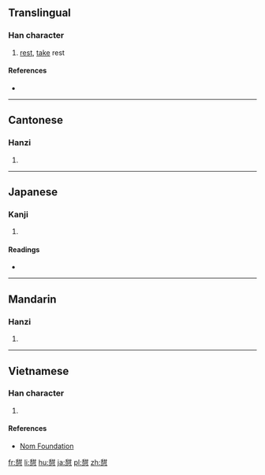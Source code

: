 {{also|憩}}
==Translingual==

===Han character===
{{Han char|rn=61|rad=心|as=11|sn=15|four=|canj=HTP|ids=⿱甜心}}

# [[rest]], [[take]] rest

====References====
* {{Han ref|kx=0401.391|dkj=11187|dj=0741.180|hdz=42343.030|uh=6187|ud=24967}}

----

==Cantonese==

===Hanzi===
{{yue-hanzi|jyut=[[hei3]]|y=hei3}}

# {{defn|lang=yue|sort=心11}}

----

==Japanese==

===Kanji===
{{ja-kanji|grade=|rs=心11}}

# {{defn|lang=ja|sort=心11}}

====Readings====
* {{ja-readings|on=[[けい]] (kei)|kun=[[いこい]] (ikoi)}}

----

==Mandarin==

===Hanzi===
{{cmn-hanzi|pin=[[qì]] ([[qi4]]), [[fān]] ([[fan1]])|wg=ch'i<sup>4</sup>, fan<sup>1</sup>}}

# {{defn|lang=cmn|sort=心11}}

----

==Vietnamese==

===Han character===
{{vi-readings|rs=心11| hanviet = khệ}}

# {{defn|lang=vi|sort=心11}}

====References====
*[http://nomfoundation.org/common/nom_details.php?codepoint=6187 Nom Foundation]

[[fr:憇]]
[[li:憇]]
[[hu:憇]]
[[ja:憇]]
[[pl:憇]]
[[zh:憇]]